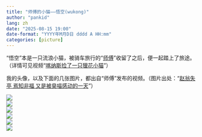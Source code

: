 ```yaml
---
title: "师傅的小猫——悟空(wukong)"
author: "pankid"
lang: zh
date: "2025-08-15 19:00"
date-format: "YYYY年M月D日 dddd A HH:mm"
categories: [picture]
---
```


“悟空”本是一只流浪小猫，被骑车旅行的“[师傅](https://space.bilibili.com/99530095)”收留了之后，便一起踏上了旅途。（详情可见视频“[喀纳斯捡了一只狸花小猫](https://www.bilibili.com/video/BV1ztSeYxEgp/?share_source=copy_web&vd_source=07700431433a89839e8bf7ffe0e333e3)”）  

我的头像，以及下面的几张图片，都出自“师傅”发布的视频。（图片出处：“[赵翁失亭 焉知非福 又是被臭喵感动的一天](https://www.bilibili.com/video/BV12CkNYTEGD/?share_source=copy_web&vd_source=07700431433a89839e8bf7ffe0e333e3)”）

![](wukong1.jpeg)  
![](wukong2.jpeg)  
![](wukong3.jpeg)  
![](wukong4.jpeg)  
![](wukong5.jpeg)  
![](wukong6.jpeg)